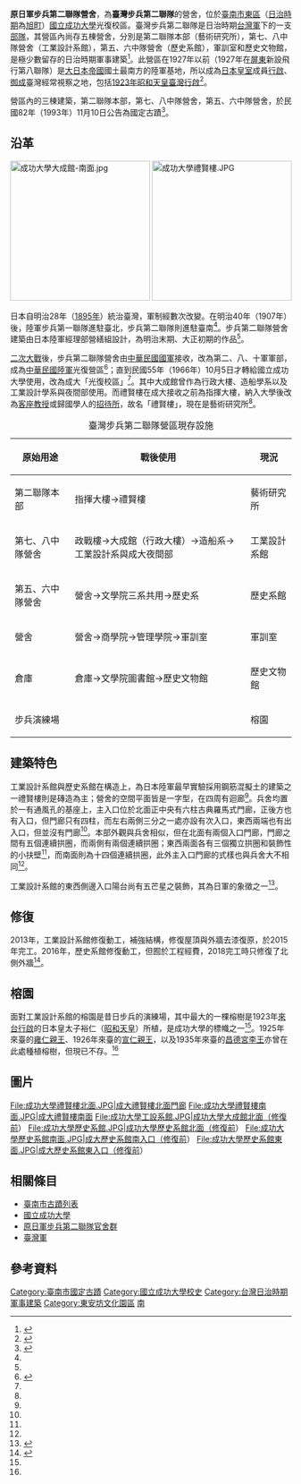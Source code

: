 {{coord|22.9997503161372|N|120.216058112806|E|format=dms|display=title}}
{{tw monument
|name=原日軍臺灣步兵第二聯隊營舍
|formername=[[旭町_(臺南市)|旭町]]營房、臺灣步兵第二聯隊營舍、第二大隊兵舍
|image=成功大學大成館-北面.jpg
|imagename=成功大學大成館（工業設計系館）北入口
|othername=光復營區
|formalname=
|level=[[國定古蹟|國定古蹟]]
|class=日治公共建築
|time={{JPN}}大正元年（1912年）
|location={{TWN}}臺南市東區大學路1號<br>（[[國立成功大學|國立成功大學]]光復校區）
|open=
|cost=
|website=
|reg_url=https://nchdb.boch.gov.tw/assets/overview/monument/20031110000003
}}

'''原日軍步兵第二聯隊營舍'''，為'''臺灣步兵第二聯隊'''的營舍，位於[[臺南市|臺南市]][[東區_(臺南市)|東區]]（[[台灣日治時期|日治時期]]為[[旭町_(臺南市)|旭町]]）[[國立成功大學|國立成功大學]]光復校區。臺灣步兵第二聯隊是日治時期[[臺灣軍|台灣軍]]下的一支[[部隊|部隊]]，其營區內尚存五棟營舍，分別是第二聯隊本部（藝術研究所），第七、八中隊營舍（工業設計系館），第五、六中隊營舍（歷史系館），軍訓室和歷史文物館，是極少數留存的日治時期軍事建築<ref name=":0">{{Cite book|title=台南市古蹟與歷史建築總覽|author=[[傅朝卿|傅朝卿]]|publisher=台灣建築與文化資產出版社|year=2001年11月|isbn=957-30880-4-5|location=台南市|pages=188-191頁}}</ref>。此營區在1927年以前（1927年在[[屏東縣|屏東]]新設飛行第八聯隊）是[[大日本帝國|大日本帝國]]國土最南方的陸軍基地，所以成為[[日本皇室|日本皇室]]成員[[行啟|行啟]]、[[御成|御成]]臺灣經常視察之地，包括[[1923年|1923年]][[昭和天皇|昭和天皇]][[臺灣行啟|臺灣行啟]]<ref name=":1">{{Cite web|url=http://treesinncku.blogspot.com/2015/08/blog-post.html|title=成大榕園的大榕樹|accessdate=|author=蔡侑樺|date=2015-08-31|publisher=|archive-date=2020-07-17|archive-url=https://web.archive.org/web/20200717083319/http://treesinncku.blogspot.com/2015/08/blog-post.html|dead-url=no}}</ref>。

營區內的三棟建築，第二聯隊本部，第七、八中隊營舍，第五、六中隊營舍，於民國82年（1993年）11月10日公告為國定古蹟<ref>{{Cite web|url=https://nchdb.boch.gov.tw/assets/advanceSearch/monument/20031110000003|title=文化部文化資產局|accessdate=|author=|date=|publisher=原日軍臺灣步兵第二聯隊營舍|archive-date=2020-07-17|archive-url=https://web.archive.org/web/20200717083315/https://nchdb.boch.gov.tw/assets/advanceSearch/monument/20031110000003|dead-url=no}}</ref>。

== 沿革 ==
[[File:成功大學大成館-南面.jpg|250px]]
[[File:成功大學禮賢樓.JPG|250px]]

日本自明治28年（[[1895年臺灣|1895年]]）統治臺灣，軍制經數次改變。在明治40年（1907年）後，陸軍步兵第一聯隊進駐臺北，步兵第二聯隊則進駐臺南<ref name=":0" />。步兵第二聯隊營舍建築由日本陸軍經理部營繕組設計，為明治末期、大正初期的作品<ref name=":0" />。

[[二次大戰|二次大戰]]後，步兵第二聯隊營舍由[[中華民國國軍|中華民國國軍]]接收，改為第二、八、十軍軍部，成為[[中華民國陸軍|中華民國陸軍]]光復營區<ref name=":2">{{Cite book|title=台南歷史深度旅遊|last=遠流台灣館|first=遠流台灣館|publisher=遠流出版|year=2003|isbn=957-30880-4-5|location=台北市|pages=188-191頁}}</ref>；直到民國55年（1966年）10月5日才轉給國立成功大學使用，改為成大「光復校區」<ref name=":0" />。其中大成館曾作為行政大樓、造船學系以及工業設計學系與夜間部使用。而禮賢樓在成大接收之前為指揮大樓，納入大學後改為[[客座教授|客座教授]]或歸國學人的[[招待所|招待所]]，故名「禮賢樓」，現在是藝術研究所<ref name=":0" />。
{| class="wikitable"
|+臺灣步兵第二聯隊營區現存設施
!原始用途
!戰後使用
!現況
|-
|第二聯隊本部
|指揮大樓→禮賢樓
|藝術研究所
|-
|第七、八中隊營舍
|政戰樓→大成館（行政大樓）→造船系→工業設計系與成大夜間部
|工業設計系館
|-
|第五、六中隊營舍
|營舍→文學院三系共用→歷史系
|歷史系館
|-
|營舍
|營舍→商學院→管理學院→軍訓室
|軍訓室
|-
|倉庫
|倉庫→文學院圖書館→歷史文物館
|歷史文物館
|-
|步兵演練場
|
|榕園
|}

== 建築特色 ==
工業設計系館與歷史系館在構造上，為日本陸軍最早實驗採用鋼筋混擬土的建築之一禮賢樓則是磚造為主；營舍的空間平面皆是一字型，在四周有迴廊<ref name=":0" />。兵舍均置於一有通風孔的基座上，主入口位於北面正中央有六柱古典羅馬式門廊，正後方也有入口，但門廊只有四柱，而左右兩側三分之一處亦設有次入口，東西兩端也有出入口，但並沒有門廊<ref name=":0" />。本部外觀與兵舍相似，但在北面有兩個入口門廊，門廊之間有五個連續拱圈，而兩側有兩個連續拱圈；東西兩面各有三個獨立拱圈和裝飾性的小扶壁<ref name=":2" />，而南面則為十四個連續拱圈，此外主入口門廊的式樣也與兵舍大不相同<ref name=":0" />。

工業設計系館的東西側邊入口陽台尚有五芒星之裝飾，其為日軍的象徵之一<ref>{{Cite web|url=http://ir.lib.ncku.edu.tw/bitstream/987654321/155043/2/%E5%8D%9A%E5%BE%8C%E5%B7%A5%E4%BD%9C%E5%A0%B1%E5%91%8A.doc|title=國立成功大學「邁向頂尖大學計畫」延攬優秀人才工作報告表|accessdate=|author=蔡侑樺|date=2015|publisher=|archive-date=2019-04-10|archive-url=https://web.archive.org/web/20190410200009/http://ir.lib.ncku.edu.tw/bitstream/987654321/155043/2/%25E5%258D%259A%25E5%25BE%258C%25E5%25B7%25A5%25E4%25BD%259C%25E5%25A0%25B1%25E5%2591%258A.doc|dead-url=no}}</ref>。

== 修復 ==
2013年，工業設計系館修復動工，補強結構，修復屋頂與外牆去漆復原，於2015年完工。2016年，歷史系館修復動工，但囿於工程經費，2018完工時只修復了北側外牆<ref>{{Cite web|url=https://udn.com/news/story/11322/3193216|title=成大歷史系館 整修做半套|accessdate=|author=|date=2018-06-11|publisher=聯合報|archive-date=2020-07-17|archive-url=https://web.archive.org/web/20200717083334/https://udn.com/news/story/11322/3193216|dead-url=no}}</ref>。

== 榕園 ==

面對工業設計系館的榕園是昔日步兵的演練場，其中最大的一棵榕樹是1923年[[臺灣行啟|來台行啟]]的日本皇太子裕仁（[[昭和天皇|昭和天皇]]）所植，是成功大學的標幟之一<ref name=":0" />。1925年來臺的[[秩父宮雍仁親王|雍仁親王]]、1926年來臺的[[高松宮宣仁親王|宣仁親王]]，以及1935年來臺的[[李王|昌德宮李王]]亦曾在此處種植榕樹，但現已不存。<ref name=":1" />

== 圖片 ==
<gallery>
File:成功大學禮賢樓北面.JPG|成大禮賢樓北面門廊
File:成功大學禮賢樓南面.JPG|成大禮賢樓南面
File:成功大學工設系館.JPG|成功大學大成館北面（修復前）
File:成功大學歷史系館.JPG|成功大學歷史系館北面（修復前）
File:成功大學歷史系館南面.JPG|成大歷史系館南入口（修復前）
File:成功大學歷史系館東面.JPG|成大歷史系館東入口（修復前）
</gallery>

== 相關條目 ==
*[[臺南市古蹟列表|臺南市古蹟列表]]
*[[國立成功大學|國立成功大學]]
*[[原日軍步兵第二聯隊官舍群|原日軍步兵第二聯隊官舍群]]
*[[臺灣軍|臺灣軍]]

== 參考資料 ==
<references />

{{國立成功大學}}
{{臺南市日治時期軍事設施}}
{{臺南市古蹟}}
{{中華民國國定古蹟}}
[[Category:臺南市國定古蹟|Category:臺南市國定古蹟]]
[[Category:國立成功大學校史|Category:國立成功大學校史]]
[[Category:台灣日治時期軍事建築|Category:台灣日治時期軍事建築]]
[[Category:東安坊文化園區|Category:東安坊文化園區]]
[[Category:臺灣軍事設施類文化資產|南]]